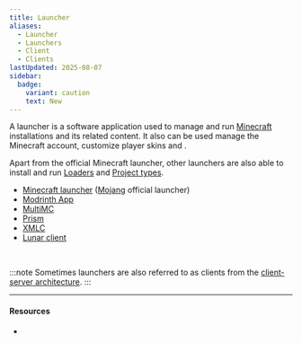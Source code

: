 ```yaml
---
title: Launcher
aliases:
  - Launcher
  - Launchers
  - Client
  - Clients
lastUpdated: 2025-08-07
sidebar:
  badge:
    variant: caution
    text: New
---
```



A launcher is a software application used to manage and run [Minecraft](/minecraft) installations and its related content.
It also can be used manage the Minecraft account, customize player skins and <Wiki src="https://minecraft.wiki/w/Cape" name="Capes" />.

Apart from the official Minecraft launcher, other launchers are also able to install and run [Loaders](/loader) and [Project types](/projecttype).

- [Minecraft launcher](https://minecraft.net/download) ([Mojang](/mojang) official launcher)
- [Modrinth App](/modrinthapp)
- [MultiMC](https://multimc.org)
- [Prism](https://prismlauncher.org)
- [XMLC](https://xmcl.vercel.app)
- [Lunar client](https://lunarclient.com)

<br />

:::note
Sometimes launchers are also referred to as clients from the [client-server architecture](/environment).
:::

---

#### Resources

- <Wiki src="https://minecraft.wiki/w/Launcher" />

<Yb src="https://youtube.com/embed/RbCetQJMu3A" />

<Gallery>
	<Yb src="https://youtube.com/embed/Vvk2nZokN0Y" />
	<Yb src="https://youtube.com/embed/B_xeXDlJTk0" />
	<Yb src="https://youtube.com/embed/Be7056yKVfw" />
	<Yb src="https://youtube.com/embed/PD-gSLDHJBU" />
</Gallery>
